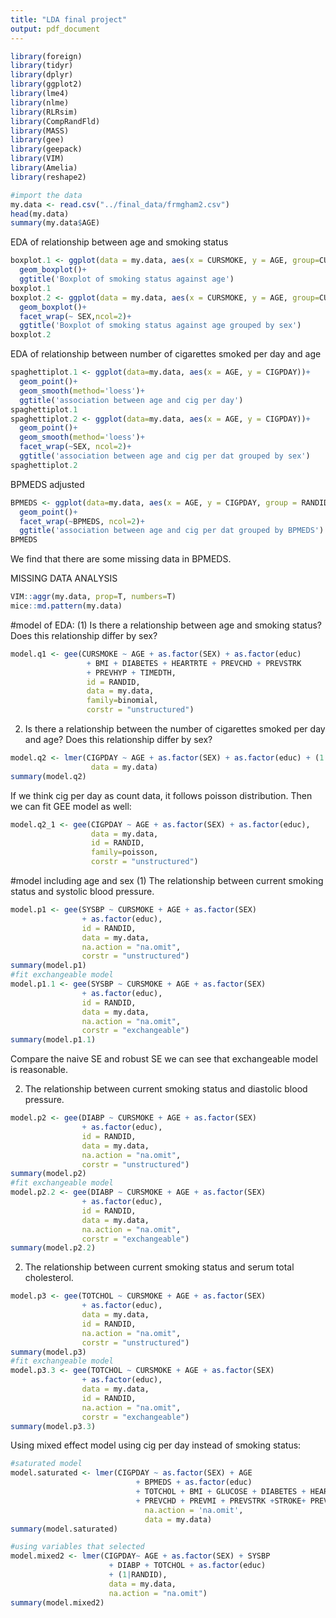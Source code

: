 ```yaml
---
title: "LDA final project"
output: pdf_document
---
```

```r
library(foreign)
library(tidyr)
library(dplyr)
library(ggplot2)
library(lme4)
library(nlme)
library(RLRsim)
library(CompRandFld)
library(MASS)
library(gee)
library(geepack)
library(VIM)
library(Amelia)
library(reshape2)

#import the data
my.data <- read.csv("../final_data/frmgham2.csv")
head(my.data)
summary(my.data$AGE)
```

EDA of relationship between age and smoking status
```r
boxplot.1 <- ggplot(data = my.data, aes(x = CURSMOKE, y = AGE, group=CURSMOKE))+
  geom_boxplot()+
  ggtitle('Boxplot of smoking status against age')
boxplot.1
boxplot.2 <- ggplot(data = my.data, aes(x = CURSMOKE, y = AGE, group=CURSMOKE))+
  geom_boxplot()+
  facet_wrap(~ SEX,ncol=2)+
  ggtitle('Boxplot of smoking status against age grouped by sex')
boxplot.2
```

EDA of relationship between number of cigarettes smoked per day and age
```r
spaghettiplot.1 <- ggplot(data=my.data, aes(x = AGE, y = CIGPDAY))+
  geom_point()+
  geom_smooth(method='loess')+
  ggtitle('association between age and cig per day')
spaghettiplot.1
spaghettiplot.2 <- ggplot(data=my.data, aes(x = AGE, y = CIGPDAY))+
  geom_point()+
  geom_smooth(method='loess')+
  facet_wrap(~SEX, ncol=2)+
  ggtitle('association between age and cig per dat grouped by sex')
spaghettiplot.2
```

BPMEDS adjusted
```r
BPMEDS <- ggplot(data=my.data, aes(x = AGE, y = CIGPDAY, group = RANDID))+
  geom_point()+
  facet_wrap(~BPMEDS, ncol=2)+
  ggtitle('association between age and cig per dat grouped by BPMEDS')
BPMEDS
```
We find that there are some missing data in BPMEDS.

MISSING DATA ANALYSIS
```r
VIM::aggr(my.data, prop=T, numbers=T)
mice::md.pattern(my.data)
```

#model of EDA:
(1) Is there a relationship between age and smoking status? 
Does this relationship differ by sex?
```r
model.q1 <- gee(CURSMOKE ~ AGE + as.factor(SEX) + as.factor(educ) 
                 + BMI + DIABETES + HEARTRTE + PREVCHD + PREVSTRK 
                 + PREVHYP + TIMEDTH, 
                 id = RANDID,
                 data = my.data,
                 family=binomial, 
                 corstr = "unstructured")
```
(2) Is there a relationship between the number of cigarettes smoked per day and age? 
Does this relationship differ by sex?
```r
model.q2 <- lmer(CIGPDAY ~ AGE + as.factor(SEX) + as.factor(educ) + (1|RANDID),
                  data = my.data)
summary(model.q2)
```
If we think cig per day as count data, it follows poisson distribution.
Then we can fit GEE model as well:
```r
model.q2_1 <- gee(CIGPDAY ~ AGE + as.factor(SEX) + as.factor(educ),
                  data = my.data,
                  id = RANDID,
                  family=poisson,
                  corstr = "unstructured")
```

#model including age and sex
(1) The relationship between current smoking status and systolic blood pressure.
```r
model.p1 <- gee(SYSBP ~ CURSMOKE + AGE + as.factor(SEX) 
                + as.factor(educ), 
                id = RANDID, 
                data = my.data,
                na.action = "na.omit",
                corstr = "unstructured")
summary(model.p1)
#fit exchangeable model
model.p1.1 <- gee(SYSBP ~ CURSMOKE + AGE + as.factor(SEX) 
                + as.factor(educ), 
                id = RANDID, 
                data = my.data,
                na.action = "na.omit",
                corstr = "exchangeable")
summary(model.p1.1)
```
Compare the naive SE and robust SE we can see that exchangeable model is reasonable.


(2) The relationship between current smoking status and diastolic blood pressure. 
```r
model.p2 <- gee(DIABP ~ CURSMOKE + AGE + as.factor(SEX) 
                + as.factor(educ), 
                id = RANDID,
                data = my.data,
                na.action = "na.omit", 
                corstr = "unstructured")
summary(model.p2)
#fit exchangeable model
model.p2.2 <- gee(DIABP ~ CURSMOKE + AGE + as.factor(SEX) 
                + as.factor(educ), 
                id = RANDID,
                data = my.data,
                na.action = "na.omit", 
                corstr = "exchangeable")
summary(model.p2.2)
```
(2) The relationship between current smoking status and serum total cholesterol.
```r
model.p3 <- gee(TOTCHOL ~ CURSMOKE + AGE + as.factor(SEX) 
                + as.factor(educ),
                data = my.data,
                id = RANDID, 
                na.action = "na.omit", 
                corstr = "unstructured")
summary(model.p3)
#fit exchangeable model
model.p3.3 <- gee(TOTCHOL ~ CURSMOKE + AGE + as.factor(SEX) 
                + as.factor(educ),
                data = my.data,
                id = RANDID, 
                na.action = "na.omit", 
                corstr = "exchangeable")
summary(model.p3.3)
```

Using mixed effect model using cig per day instead of smoking status:
```r
#saturated model
model.saturated <- lmer(CIGPDAY ~ as.factor(SEX) + AGE 
                            + BPMEDS + as.factor(educ)
                            + TOTCHOL + BMI + GLUCOSE + DIABETES + HEARTRTE + PREVAP
                            + PREVCHD + PREVMI + PREVSTRK +STROKE+ PREVHYP + (1|RANDID),
                              na.action = 'na.omit',
                              data = my.data)
summary(model.saturated)
```

```r
#using variables that selected
model.mixed2 <- lmer(CIGPDAY~ AGE + as.factor(SEX) + SYSBP 
                      + DIABP + TOTCHOL + as.factor(educ) 
                      + (1|RANDID),
                      data = my.data,
                      na.action = "na.omit")
summary(model.mixed2)
```








